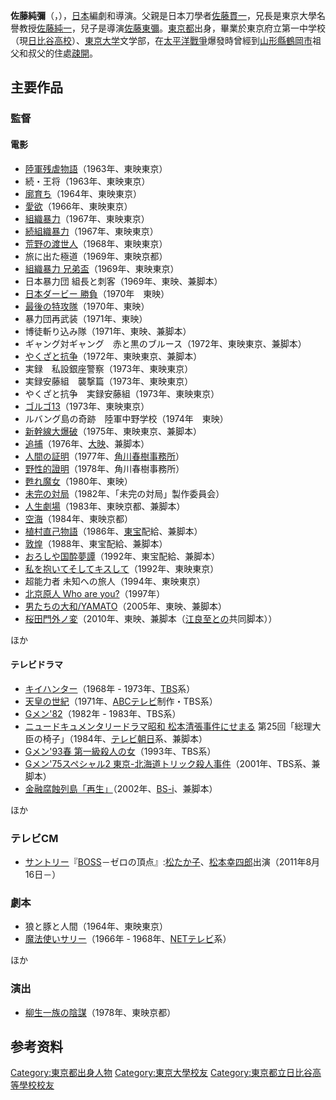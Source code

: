 {{Multiple issues|
{{rough translation}}
{{unreferenced|time=2016-06-10T09:05:46+00:00}}
}}
'''佐藤純彌'''（{{jpn|j=佐藤 純彌|hg=さとう じゅんや|rm=Satō Jun'ya}}，{{bd|1932年|11月6日|2019年|2月9日|catIdx=Sato}}），[[日本|日本]]編劇和導演。父親是日本刀學者[[佐藤貫一|佐藤貫一]]，兄長是東京大學名譽教授[[佐藤純一|佐藤純一]]，兒子是導演[[佐藤東彌|佐藤東彌]]。[[東京都|東京都]]出身，畢業於東京府立第一中学校（現[[東京都立日比谷高等學校|日比谷高校]]）、[[東京大学|東京大学]]文学部，在[[太平洋戰爭|太平洋戰爭]]爆發時曾經到[[山形縣|山形縣]][[鶴岡市|鶴岡市]]祖父和叔父的住處[[疎開|疎開]]。

== 主要作品 ==
=== 監督 ===
==== 電影 ====
*[[陸軍残虐物語|陸軍残虐物語]]（1963年、東映東京）
*続・王将（1963年、東映東京）
*[[廓育ち|廓育ち]]（1964年、東映東京）
*[[愛欲_(映画)|愛欲]]（1966年、東映東京）
*[[組織暴力_(映画)|組織暴力]]（1967年、東映東京）
*[[続組織暴力|続組織暴力]]（1967年、東映東京）
*[[荒野の渡世人|荒野の渡世人]]（1968年、東映東京）
*旅に出た極道（1969年、東映京都）
*[[組織暴力_兄弟盃|組織暴力 兄弟盃]]（1969年、東映東京）
*日本暴力団 組長と刺客（1969年、東映、兼脚本）
*[[日本ダービー_勝負|日本ダービー 勝負]]（1970年　東映）
*[[最後の特攻隊|最後の特攻隊]]（1970年、東映）
*暴力団再武装（1971年、東映）
*博徒斬り込み隊（1971年、東映、兼脚本）
*ギャング対ギャング　赤と黒のブルース（1972年、東映東京、兼脚本）
*[[やくざと抗争|やくざと抗争]]（1972年、東映東京、兼脚本）
*実録　私設銀座警察（1973年、東映東京）
*実録安藤組　襲撃篇（1973年、東映東京）
*やくざと抗争　実録安藤組（1973年、東映東京）
*[[ゴルゴ13_(1973年の映画)|ゴルゴ13]]（1973年、東映東京）
*ルバング島の奇跡　陸軍中野学校（1974年　東映）
*[[新幹線大爆破|新幹線大爆破]]（1975年、東映東京、兼脚本）
*[[追捕_(電影)|追捕]]（1976年、[[大映|大映]]、兼脚本）
*[[人間の証明|人間の証明]]（1977年、[[角川春樹事務所|角川春樹事務所]]）
*[[野性的證明|野性的證明]]（1978年、角川春樹事務所）
*[[甦れ魔女|甦れ魔女]]（1980年、東映）
*[[未完の対局|未完の対局]]（1982年、「未完の対局」製作委員会）
*[[人生劇場|人生劇場]]（1983年、東映京都、兼脚本）
*[[空海_(映画)|空海]]（1984年、東映京都）
*[[植村直己物語|植村直己物語]]（1986年、[[東宝|東宝]]配給、兼脚本）
*[[敦煌_(電影)|敦煌]]（1988年、東宝配給、兼脚本）
*[[おろしや国酔夢譚|おろしや国酔夢譚]]（1992年、東宝配給、兼脚本）
*[[私を抱いてそしてキスして|私を抱いてそしてキスして]]（1992年、東映東京）
*超能力者 未知への旅人（1994年、東映東京）
*[[北京原人_Who_are_you?|北京原人 Who are you?]]（1997年）
*[[男たちの大和/YAMATO|男たちの大和/YAMATO]]（2005年、東映、兼脚本）
*[[桜田門外ノ変|桜田門外ノ変]]（2010年、東映、兼脚本（[[江良至|江良至]]との共同脚本））
ほか

==== テレビドラマ ====
*[[キイハンター|キイハンター]]（1968年 - 1973年、[[TBSテレビ|TBS]]系）
*[[天皇の世紀|天皇の世紀]]（1971年、[[ABCテレビ|ABCテレビ]]制作・TBS系）
*[[Gメン'75|Gメン'82]]（1982年 - 1983年、TBS系）
*[[ニュードキュメンタリードラマ昭和_松本清張事件にせまる|ニュードキュメンタリードラマ昭和 松本清張事件にせまる]] 第25回「総理大臣の椅子」（1984年、[[テレビ朝日|テレビ朝日]]系、兼脚本）
*[[Gメン'75|Gメン'93春 第一級殺人の女]]（1993年、TBS系）
*[[Gメン'75|Gメン'75スペシャル2 東京-北海道トリック殺人事件]]（2001年、TBS系、兼脚本）
*[[金融腐蝕列島|金融腐蝕列島「再生」]]（2002年、[[BS-TBS|BS-i]]、兼脚本）
ほか

===テレビCM ===
*[[サントリー|サントリー]]『[[BOSS|BOSS]]－ゼロの頂点』:[[松たか子|松たか子]]、[[松本幸四郎_(9代目)|松本幸四郎]]出演（2011年8月16日－）

=== 劇本 ===
*狼と豚と人間（1964年、東映東京）
*[[魔法使いサリー|魔法使いサリー]]（1966年 - 1968年、[[テレビ朝日|NETテレビ]]系）
ほか

=== 演出 ===
*[[柳生一族の陰謀|柳生一族の陰謀]]（1978年、東映京都）

== 参考资料 ==
{{reflist}}

{{藍絲帶獎最佳新人}}

{{Authority control}}
{{DEFAULTSORT:Sato, Junya}}
[[Category:東京都出身人物|Category:東京都出身人物]]
[[Category:東京大學校友|Category:東京大學校友]]
[[Category:東京都立日比谷高等學校校友|Category:東京都立日比谷高等學校校友]]